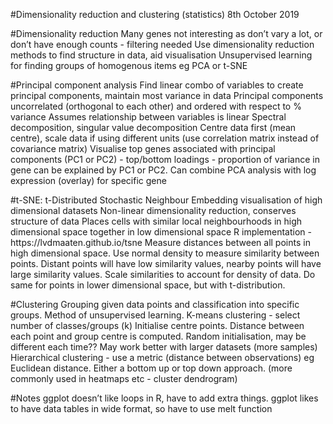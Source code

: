 #Dimensionality reduction and clustering (statistics) 8th October 2019

#Dimensionality reduction
Many genes not interesting as don't vary a lot, or don't have enough counts - filtering needed
Use dimensionality reduction methods to find structure in data, aid visualisation
Unsupervised learning for finding groups of homogenous items eg PCA or t-SNE

#Principal component analysis
Find linear combo of variables to create principal components, maintain most variance in data
Principal components uncorrelated (orthogonal to each other) and ordered with respect to % variance
Assumes relationship between variables is linear
Spectral decomposition, singular value decomposition
Centre data first (mean centre), scale data if using different units (use correlation matrix instead of covariance matrix)
Visualise top genes associated with principal components (PC1 or PC2) - top/bottom loadings - proportion of variance in gene can be
explained by PC1 or PC2.
Can combine PCA analysis with log expression (overlay) for specific gene

#t-SNE: t-Distributed Stochastic Neighbour Embedding
visualisation of high dimensional datasets
Non-linear dimensionality reduction, conserves structure of data
Places cells with similar local neighbourhoods in high dimensional space together in low dimensional space
R implementation - https://lvdmaaten.github.io/tsne
Measure distances between all points in high dimensional space. Use normal density to measure similarity between points.
Distant points will have low similarity values, nearby points will have large similarity values.
Scale similarities to account for density of data. Do same for points in lower dimensional space, but with t-distribution.

#Clustering
Grouping given data points and classification into specific groups. Method of unsupervised learning.
K-means clustering - select number of classes/groups (k)
Initialise centre points. Distance between each point and group centre is computed. Random initialisation, may be different each time??
May work better with larger datasets (more samples)
Hierarchical clustering - use a metric (distance between observations) eg Euclidean distance.
Either a bottom up or top down approach. (more commonly used in heatmaps etc - cluster dendrogram)

#Notes
ggplot doesn't like loops in R, have to add extra things. 
ggplot likes to have data tables in wide format, so have to use melt function

